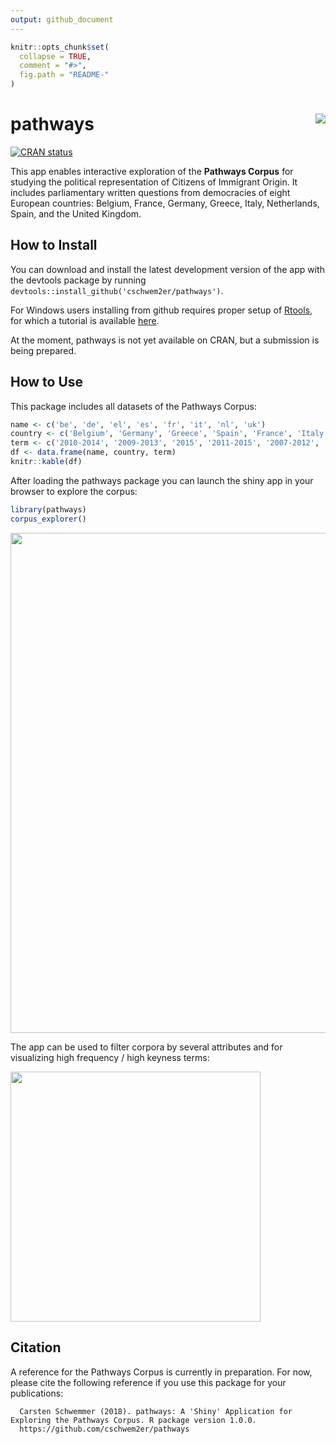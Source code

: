 ```yaml
---
output: github_document
---
```


<!-- README.md is generated from README.Rmd. Please edit that file -->

```r
knitr::opts_chunk$set(
  collapse = TRUE,
  comment = "#>",
  fig.path = "README-"
)
```



 
# pathways <img src="man/figures/logo.png" align="right" />

[![CRAN status](https://www.r-pkg.org/badges/version/pathways?color=lightgrey)](https://cran.r-project.org/package=pathways)


This app enables interactive exploration of the **Pathways Corpus** for studying the political representation of Citizens of Immigrant Origin. It includes parliamentary written questions from democracies of eight European countries: Belgium, France, Germany, Greece, Italy, Netherlands, Spain, and the United Kingdom.

## How to Install

You can download and install the latest development version of the app with the devtools package by running ``devtools::install_github('cschwem2er/pathways')``.    

For Windows users installing from github requires proper setup of [Rtools](https://cran.r-project.org/bin/windows/Rtools/), for which a tutorial is available [here](https://github.com/stan-dev/rstan/wiki/Install-Rtools-for-Windows).

At the moment, pathways is not yet available on CRAN, but a submission is being prepared.

## How to Use


This package includes all datasets of the Pathways Corpus:

```r
name <- c('be', 'de', 'el', 'es', 'fr', 'it', 'nl', 'uk')
country <- c('Belgium', 'Germany', 'Greece', 'Spain', 'France', 'Italy', 'Netherlands', 'United Kingdom')
term <- c('2010-2014', '2009-2013', '2015', '2011-2015', '2007-2012', '2008-2013', '2010-2012', '2010-2015')
df <- data.frame(name, country, term)
knitr::kable(df)
```


After loading the pathways package you can launch the shiny app in your browser to explore the corpus:

```r
library(pathways)
corpus_explorer()
```

<img src="man/figures/app_interface.png" width="800"/>

The app can be used to filter corpora by several attributes and for visualizing high frequency / high keyness terms:

<img src="man/figures/app_keyness.png" width="400"/>

## Citation

A reference for the Pathways Corpus is currently in preparation. For now, please cite the following reference if you use this package for your publications:

```
  Carsten Schwemmer (2018). pathways: A 'Shiny' Application for Exploring the Pathways Corpus. R package version 1.0.0.
  https://github.com/cschwem2er/pathways
```
